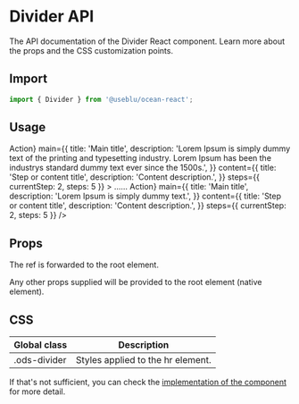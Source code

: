 
<Meta title="Components/InternalPage" component={InternalPage} />

# Divider API

The API documentation of the Divider React component. Learn more about the props and the CSS customization points.

## Import

```javascript
import { Divider } from '@useblu/ocean-react';
```

## Usage

<Canvas withSource="open" withToolbar>
  <Story name="usage">
    <InternalPage
      navigation={['Home', 'Page 1', 'Page 2', 'Current page']}
      action={<button>Action</button>}
      main={{
        title: 'Main title',
        description:
          'Lorem Ipsum is simply dummy text of the printing and typesetting industry. Lorem Ipsum has been the industrys standard dummy text ever since the 1500s.',
      }}
      content={{
        title: 'Step or content title',
        description: 'Content description.',
      }}
      steps={{ currentStep: 2, steps: 5 }}
    >
      ......
    </InternalPage>
  </Story>
</Canvas>

<Canvas withSource="open" withToolbar>
  <Story name="usage1">
    <InternalPage
      navigation={['Home', 'Page 1', 'Page 2', 'Current page']}
      action={<button>Action</button>}
      main={{
        title: 'Main title',
        description: 'Lorem Ipsum is simply dummy text.',
      }}
      content={{
        title: 'Step or content title',
        description: 'Content description.',
      }}
      steps={{ currentStep: 2, steps: 5 }}
    />
  </Story>
</Canvas>

## Props

The ref is forwarded to the root element.

Any other props supplied will be provided to the root element (native element).

## CSS

| Global class | Description                       |
| ------------ | --------------------------------- |
| .ods-divider | Styles applied to the hr element. |

If that's not sufficient, you can check the [implementation of the component](https://github.com/ocean-ds/ocean-web/blob/master/packages/ocean-react/src/Divider/Divider.tsx) for more detail.
